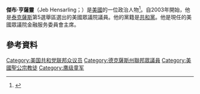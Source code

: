 '''傑布·亨薩靈'''（Jeb Hensarling；{{bd|1957年|1月29日}}）是[[美國|美國]]的一位政治人物<ref name="Public Records">{{cite web |title=U.S. Public Records Index |url=https://familysearch.org/ark:/61903/1:1:V8XK-VW5 |author=Texas Birth Index |year=2002 |publisher=Family Search |accessdate=September 27, 2015 |archive-date=2016-04-13 |archive-url=https://web.archive.org/web/20160413132424/https://familysearch.org/ark:/61903/1:1:V8XK-VW5 |dead-url=no }}</ref>。自2003年開始，他是[[德克薩斯州|泰克薩斯]]第5選舉區選出的美國眾議院議員。他的黨籍是[[共和黨_(美國)|共和黨]]。他是現任的美國眾議院金融服务委員會主席。

== 參考資料 ==
{{reflist}}
{{US-poli-bio-stub}}
{{normdaten}}
{{DEFAULTSORT:hensarling}}
[[Category:美国共和党联邦众议员|Category:美国共和党联邦众议员]]
[[Category:德克薩斯州聯邦眾議員|Category:德克薩斯州聯邦眾議員]]
[[Category:美國聖公宗教徒|Category:美國聖公宗教徒]]
[[Category:鹰级童军|Category:鹰级童军]]
